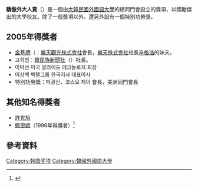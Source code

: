 '''驕傲外大人賞'''（{{lang|ko|자랑스런 외대인상}}）是一個由[[大韓民國|大韓民國]][[韓國外國語大學|外國語大學]]的總同門會設立的獎項，以獎勵傑出的大學校友。除了一般獎項以外，還另外設有一個特別功勞獎。

== 2005年得獎者 ==

* [[金基炳|金基炳]]（{{lang|ko|김기병}}：[[樂天觀光株式會社|樂天觀光株式會社]]會長，[[樂天株式會社|樂天株式會社]]社長[[辛格浩|辛格浩]]的妹夫。
* 고희범：[[韓民族新聞社|韓民族新聞社]]（{{lang|ko|한겨레신문사}}）社長。
* 이덕선 미국 얼라이드 테크놀로지 회장
* 이상백 벡텔그룹 한국지사 대표이사
* 特別功勞獎：박광신，코스모 제이 會長，美洲同門會長

== 其他知名得獎者 ==
* [[許世旭|許世旭]]
* [[鄭恩娥|鄭恩娥]]（1996年得獎者）<ref>{{cite web |url=http://www.hf.rim.or.jp/~t-sanjin/chonuna_p.html |title=チョン・ウナ |publisher=輝国山人の韓国映画 |language=ja |accessdate=2010-07-13 |archive-date=2010-04-10 |archive-url=https://web.archive.org/web/20100410151148/http://www.hf.rim.or.jp/~t-sanjin/chonuna_p.html |dead-url=no }}</ref>

== 參考資料 ==
{{reflist}}

[[Category:韩国奖项|Category:韩国奖项]]
[[Category:韓國外國語大學|Category:韓國外國語大學]]
